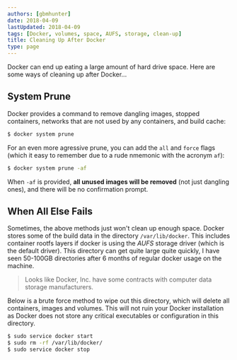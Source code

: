 ```yaml
---
authors: [gbmhunter]
date: 2018-04-09
lastUpdated: 2018-04-09
tags: [Docker, volumes, space, AUFS, storage, clean-up]
title: Cleaning Up After Docker
type: page
---
```


Docker can end up eating a large amount of hard drive space. Here are some ways of cleaning up after Docker...

## System Prune

Docker provides a command to remove dangling images, stopped containers, networks that are not used by any containers, and build cache:

```bash
$ docker system prune
```

For an even more agressive prune, you can add the `all` and `force` flags (which it easy to remember due to a rude nmemonic with the acronym `af`):

```bash
$ docker system prune -af
```

When `-af` is provided, **all unused images will be removed** (not just dangling ones), and there will be no confirmation prompt.

## When All Else Fails

Sometimes, the above methods just won't clean up enough space. Docker stores some of the build data in the directory `/var/lib/docker`. This includes container rootfs layers if docker is using the _AUFS_ storage driver (which is the default driver). This directory can get quite large quite quickly, I have seen 50-100GB directories after 6 months of regular docker usage on the machine.

> Looks like Docker, Inc. have some contracts with computer data storage manufacturers.

Below is a brute force method to wipe out this directory, which will delete all containers, images and volumes. This will not ruin your Docker installation as Docker does not store any critical executables or configuration in this directory.

```bash
$ sudo service docker start
$ sudo rm -rf /var/lib/docker/
$ sudo service docker stop
```
